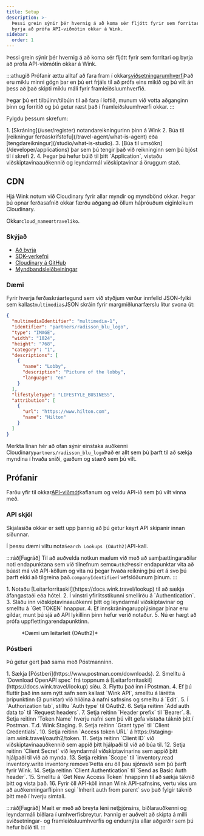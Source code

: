 ```yaml
---
title: Setup
description: >-
  Þessi grein sýnir þér hvernig á að koma sér fljótt fyrir sem forritari og
  byrja að prófa API-viðmótin okkar á Wink.
sidebar:
  order: 1
---
```


Þessi grein sýnir þér hvernig á að koma sér fljótt fyrir sem forritari og byrja að prófa API-viðmótin okkar á Wink.

:::athugið
Prófanir ættu alltaf að fara fram í okkar[sviðsetningarumhverfi](/getting-started/environments)Það eru miklu minni gögn þar en þú ert frjáls til að prófa eins mikið og þú vilt án þess að það skipti miklu máli fyrir framleiðsluumhverfið.

Þegar þú ert tilbúinn/tilbúin til að fara í loftið, munum við votta aðganginn þinn og forritið og þú getur ræst það í framleiðsluumhverfi okkar.
:::

Fylgdu þessum skrefum:

<Steps>
  1. [Skráning](/user/register) notandareikningurinn þinn á Wink
  2. Búa til [reikningur ferðaskrifstofu](/travel-agent/what-is-agent) eða [tengdareikningur](/studio/what-is-studio).
  3. [Búa til umsókn](/developer/applications) þar sem þú tengir það við reikninginn sem þú bjóst til í skrefi 2.
  4. Þegar þú hefur búið til þitt `Application`, vistaðu viðskiptavinaauðkennið og leyndarmál viðskiptavinar á öruggum stað.
</Steps>


## CDN

Hjá Wink notum við Cloudinary fyrir allar myndir og myndbönd okkar. Þegar þú opnar ferðasafnið okkar færðu aðgang að öllum háþróuðum eiginleikum Cloudinary.

Okkar`cloud_name`er`traveliko`.

### Skýjað

* [Að byrja](https://cloudinary.com/documentation/dev_kickstart)
* [SDK-verkefni](https://cloudinary.com/documentation/cloudinary_sdks)
* [Cloudinary á GitHub](https://github.com/cloudinary)
* [Myndbandsleiðbeiningar](https://cloudinary.com/documentation/cloudinary_sdks_tutorials)

### Dæmi

Fyrir hverja ferðaskráartegund sem við styðjum verður innfelld JSON-fylki sem kallast`multimedias`JSON skráin fyrir margmiðlunarfærslu lítur svona út:

```json {3}
{
  "multimediaIdentifier": "multimedia-1",
  "identifier": "partners/radisson_blu_logo",
  "type": "IMAGE",
  "width": "1024",
  "height": "768",
  "category": "1",
  "descriptions": [
    {
      "name": "Lobby",
      "description": "Picture of the lobby",
      "language": "en"
    }
  ],
  "lifestyleType": "LIFESTYLE_BUSINESS",
  "attribution": [
    {
      "url": "https://www.hilton.com",
      "name": "Hilton"
    }
  ]
}
```

Merkta línan hér að ofan sýnir einstaka auðkenni Cloudinary`partners/radisson_blu_logo`Það er allt sem þú þarft til að sækja myndina í hvaða sniði, gæðum og stærð sem þú vilt.

## Prófanir

Farðu yfir til okkar[API-viðmót](/developer/apis)kaflanum og veldu API-ið sem þú vilt vinna með.

### API skjöl

Skjalasíða okkar er sett upp þannig að þú getur keyrt API skipanir innan síðunnar.

Í þessu dæmi viltu nota`Search Lookups (OAuth2)`API-kall.

:::ráð\[Fagráð]
Til að auðvelda notkun mælum við með að samþættingaraðilar noti endapunktana sem við tilnefnum sem`OAuth2`Þessir endapunktar vita að búast má við API-köllum og vita nú þegar hvaða reikning þú ert á svo þú þarft ekki að tilgreina það.`companyIdentifier`í vefslóðunum þínum.
:::

<Steps>
  1. Notaðu [Leitarforritaskil](https://docs.wink.travel/lookup) til að sækja áfangastaði eða hótel.
  2. Í vinstri yfirlitsstikunni smellirðu á `Authentication`.
  3. Sláðu inn viðskiptavinaauðkenni þitt og leyndarmál viðskiptavinar og smelltu á `Get TOKEN` hnappur.
  4. Ef innskráningarupplýsingar þínar eru gildar, munt þú sjá að API lykillinn þinn hefur verið notaður.
  5. Nú er hægt að prófa uppflettingarendapunktinn.
</Steps>


<figure>
  <CloudinaryImage width="700" height="265" resize="scale" quality="best" alt="Endapunktur leitar-API" src="academy/lookup-api-call" errorImage="noimage_opaque_nyrtl0.png" />

  <figcaption>*Dæmi um leitarleit (OAuth2)*</figcaption>
</figure>


### Póstberi

Þú getur gert það sama með Póstmanninn.

<Steps>
  1. Sækja [Póstberi](https://www.postman.com/downloads).
  2. Smelltu á `Download OpenAPI spec` frá toppnum á [Leitarforritaskil](https://docs.wink.travel/lookup) síðu.
  3. Flyttu það inn í Postman.
  4. Ef þú fluttir það inn sem nýtt safn sem kallast `Wink API`, smelltu á lárétta þrípunktinn (3 punktar) við hliðina á nafni safnsins og smelltu á `Edit`.
  5. Í `Authorization tab`, stilltu `Auth type` til OAuth2.
  6. Setja reitinn `Add auth data to` til `Request headers`.
  7. Setja reitinn `Header prefix` til `Bearer`.
  8. Setja reitinn `Token Name` hverju nafni sem þú vilt gefa vistaða táknið þitt í Postman. T.d. Wink Staging.
  9. Setja reitinn `Grant type` til `Client Credentials`.
  10. Setja reitinn `Access token URL` á https://staging-iam.wink.travel/oauth2/token.
  11. Setja reitinn `Client ID` við viðskiptavinaauðkennið sem appið þitt hjálpaði til við að búa til.
  12. Setja reitinn `Client Secret` við leyndarmál viðskiptavinarins sem appið þitt hjálpaði til við að mynda.
  13. Setja reitinn `Scope` til `inventory.read inventory.write inventory.remove`Þetta eru öll þau sjónsvið sem þú þarft fyrir Wink.
  14. Setja reitinn `Client Authentication` til `Send as Basic Auth header`.
  15. Smelltu á `Get New Access Token` hnappinn til að sækja táknið þitt og vista það.
  16. Fyrir öll API-köll innan Wink API-safnsins, vertu viss um að auðkenningarflipinn segi `Inherit auth from parent` svo það fylgir táknið þitt með í hverju símtali.
</Steps>


:::ráð\[Fagráð]
Mælt er með að breyta léni netþjónsins, biðlarauðkenni og leyndarmáli biðlara í umhverfisbreytur. Þannig er auðvelt að skipta á milli sviðsetningar- og framleiðsluumhverfis og endurnýta allar aðgerðir sem þú hefur búið til.
:::


